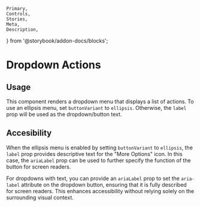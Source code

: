 	Primary,
	Controls,
	Stories,
	Meta,
	Description,
} from '@storybook/addon-docs/blocks';


<Meta of={DropdownActionsStories} />

# Dropdown Actions

## Usage

This component renders a dropdown menu that displays a list of actions. To use an ellipsis menu, set `buttonVariant` to `ellipsis`. Otherwise, the `label` prop will be used as the dropdown/button text.

## Accesibility

When the ellipsis menu is enabled by setting `buttonVariant` to `ellipsis`, the `label` prop provides descriptive text for the "More Options" icon. In this case, the `ariaLabel` prop can be used to further specify the function of the button for screen readers.

For dropdowns with text, you can provide an `ariaLabel` prop to set the `aria-label` attribute on the dropdown button, ensuring that it is fully described for screen readers. This enhances accessibility without relying solely on the surrounding visual context.

<Primary />
<Controls />
<Stories />
